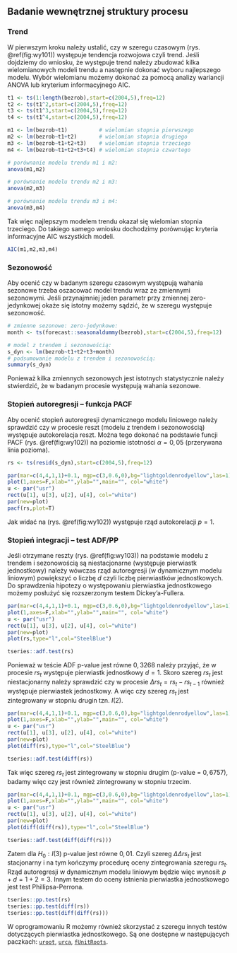 ## Badanie wewnętrznej struktury procesu {#part_10.2}

### Trend {#part_10.2.1}

W pierwszym kroku należy ustalić, czy w szeregu czasowym (rys. \@ref(fig:wy101)) występuje tendencja rozwojowa czyli trend. Jeśli dojdziemy do wniosku, że występuje
trend należy zbudować kilka wielomianowych modeli trendu a następnie dokonać wyboru najlepszego modelu. Wybór wielomianu możemy dokonać za pomocą analizy
wariancji ANOVA lub kryterium informacyjnego AIC.
```r
t1 <- ts(1:length(bezrob),start=c(2004,5),freq=12)
t2 <- ts(t1^2,start=c(2004,5),freq=12)
t3 <- ts(t1^3,start=c(2004,5),freq=12)
t4 <- ts(t1^4,start=c(2004,5),freq=12)
```
```r
m1 <- lm(bezrob~t1)          # wielomian stopnia pierwszego
m2 <- lm(bezrob~t1+t2)       # wielomian stopnia drugiego
m3 <- lm(bezrob~t1+t2+t3)    # wielomian stopnia trzeciego
m4 <- lm(bezrob~t1+t2+t3+t4) # wielomian stopnia czwartego
```
```r
# porównanie modelu trendu m1 i m2:
anova(m1,m2)
```
```r
# porównanie modelu trendu m2 i m3:
anova(m2,m3)
```
```r
# porównanie modelu trendu m3 i m4:
anova(m3,m4)
```
Tak więc najlepszym modelem trendu okazał się wielomian stopnia trzeciego. Do
takiego samego wniosku dochodzimy porównując kryteria informacyjne AIC wszystkich modeli.
```r
AIC(m1,m2,m3,m4)
```

### Sezonowość {#part_10.2.2}

Aby ocenić czy w badanym szeregu czasowym występują wahania sezonowe trzeba
oszacować model trendu wraz ze zmiennymi sezonowymi. Jeśli przynajmniej jeden
parametr przy zmiennej zero-jedynkowej okaże się istotny możemy sądzić, że w szeregu występuje sezonowość.
```r
# zmienne sezonowe: zero-jedynkowe:
month <- ts(forecast::seasonaldummy(bezrob),start=c(2004,5),freq=12)
```
```r
# model z trendem i sezonowością:
s_dyn <- lm(bezrob~t1+t2+t3+month)
# podsumowanie modelu z trendem i sezonowością:
summary(s_dyn)
```
Ponieważ kilka zmiennych sezonowych jest istotnych statystycznie należy stwierdzić, że w badanym procesie występują wahania sezonowe.

### Stopień autoregresji -- funkcja PACF {#part_10.2.3}

Aby ocenić stopień autoregresji dynamicznego modelu liniowego należy sprawdzić
czy w procesie reszt (modelu z trendem i sezonowością) występuje autokorelacja
reszt. Można tego dokonać na podstawie funcji PACF (rys. \@ref(fig:wy102)) na poziomie istotności $\alpha = 0,05$ (przerywana linia pozioma).

```r
rs <- ts(resid(s_dyn),start=c(2004,5),freq=12)
```
```r
par(mar=c(4,4,1,1)+0.1, mgp=c(3,0.6,0),bg="lightgoldenrodyellow",las=1)
plot(1,axes=F,xlab="",ylab="",main="", col="white")
u <- par("usr")
rect(u[1], u[3], u[2], u[4], col="white")
par(new=plot)
pacf(rs,plot=T)
```
Jak widać na (rys. \@ref(fig:wy102)) występuje rząd autokorelacji $p = 1$.

### Stopień integracji -- test ADF/PP {#part_10.2.4}

Jeśli otrzymane reszty (rys. \@ref(fig:wy103)) na podstawie modelu z trendem i sezonowością są niestacjonarne (występuje pierwiastk jednostkowy) należy wówczas rząd
autoregresji (w dynamicznym modelu liniowym) powiększyć o liczbę $d$ czyli liczbę
pierwiastków jednostkowych. Do sprawdzenia hipotezy o występowaniu pierwiastka
jednostkowego możemy posłużyć się rozszerzonym testem Dickey’a-Fullera.
```r
par(mar=c(4,4,1,1)+0.1, mgp=c(3,0.6,0),bg="lightgoldenrodyellow",las=1)
plot(1,axes=F,xlab="",ylab="",main="", col="white")
u <- par("usr")
rect(u[1], u[3], u[2], u[4], col="white")
par(new=plot)
plot(rs,type="l",col="SteelBlue")
```
```r
tseries::adf.test(rs)
```
Ponieważ w teście ADF p-value jest równe $0,3268$ należy przyjąć, że w procesie
$rs_t$ występuje pierwiastk jednostkowy $d = 1$. Skoro szereg $rs_t$ jest niestacjonarny należy sprawdzić czy w procesie $\Delta rs_t = rs_t - rs_{t-1}$ również występuje pierwiastek jednostkowy. A więc czy szereg 
$rs_t$ jest zintegrowany w stopniu drugin tzn. $I(2)$.
```r
par(mar=c(4,4,1,1)+0.1, mgp=c(3,0.6,0),bg="lightgoldenrodyellow",las=1)
plot(1,axes=F,xlab="",ylab="",main="", col="white")
u <- par("usr")
rect(u[1], u[3], u[2], u[4], col="white")
par(new=plot)
plot(diff(rs),type="l",col="SteelBlue")
```
```r
tseries::adf.test(diff(rs))
```
Tak więc szereg $rs_t$ jest zintegrowany w stopniu drugim (p-value = $0,6757$), badamy więc czy jest również zintegrowany w stopniu trzecim.

```r
par(mar=c(4,4,1,1)+0.1, mgp=c(3,0.6,0),bg="lightgoldenrodyellow",las=1)
plot(1,axes=F,xlab="",ylab="",main="", col="white")
u <- par("usr")
rect(u[1], u[3], u[2], u[4], col="white")
par(new=plot)
plot(diff(diff(rs)),type="l",col="SteelBlue")
```
```r
tseries::adf.test(diff(diff(rs)))
```
Zatem dla $H_0: I(3)$ p-value jest równe $0,01$. Czyli szereg $\Delta\Delta rs_t$ jest stacjonarny i
na tym kończymy procedurę oceny zintegrowania szeregu $rs_t$. Rząd autoregresji w
dynamicznym modelu liniowym będzie więc wynosił: $p + d = 1 + 2 = 3$. Innym
testem do oceny istnienia pierwiastka jednostkowego jest test Phillipsa-Perrona.
```r
tseries::pp.test(rs)
tseries::pp.test(diff(rs))
tseries::pp.test(diff(diff(rs)))
```
W oprogramowaniu R możemy również skorzystać z szeregu innych testów dotyczących pierwiastka jednostkowego. Są one dostępne w następujących paczkach:
[`uroot`](https://rdrr.io/cran/uroot/), [`urca`](https://rdrr.io/cran/urca/), [`fUnitRoots`](https://rdrr.io/cran/fUnitRoots/).
